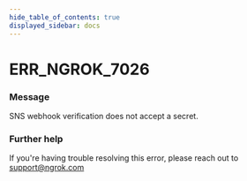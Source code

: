 ```yaml
---
hide_table_of_contents: true
displayed_sidebar: docs
---
```



# ERR_NGROK_7026

### Message

SNS webhook verification does not accept a secret.

<ErrorDetails error="err_ngrok_7026" />

### Further help

If you're having trouble resolving this error, please reach out to [support@ngrok.com](mailto:support@ngrok.com?subject=Help%20with%20ERR_NGROK_7026)

